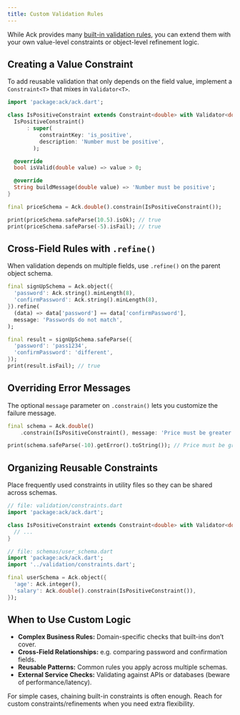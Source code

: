 ```yaml
---
title: Custom Validation Rules
---
```


While Ack provides many [built-in validation rules](../core-concepts/validation.mdx), you can extend them with your own value-level constraints or object-level refinement logic.

## Creating a Value Constraint

To add reusable validation that only depends on the field value, implement a `Constraint<T>` that mixes in `Validator<T>`.

```dart
import 'package:ack/ack.dart';

class IsPositiveConstraint extends Constraint<double> with Validator<double> {
  IsPositiveConstraint()
      : super(
          constraintKey: 'is_positive',
          description: 'Number must be positive',
        );

  @override
  bool isValid(double value) => value > 0;

  @override
  String buildMessage(double value) => 'Number must be positive';
}

final priceSchema = Ack.double().constrain(IsPositiveConstraint());

print(priceSchema.safeParse(10.5).isOk); // true
print(priceSchema.safeParse(-5).isFail); // true
```

## Cross-Field Rules with `.refine()`

When validation depends on multiple fields, use `.refine()` on the parent object schema.

```dart
final signUpSchema = Ack.object({
  'password': Ack.string().minLength(8),
  'confirmPassword': Ack.string().minLength(8),
}).refine(
  (data) => data['password'] == data['confirmPassword'],
  message: 'Passwords do not match',
);

final result = signUpSchema.safeParse({
  'password': 'pass1234',
  'confirmPassword': 'different',
});
print(result.isFail); // true
```

## Overriding Error Messages

The optional `message` parameter on `.constrain()` lets you customize the failure message.

```dart
final schema = Ack.double()
    .constrain(IsPositiveConstraint(), message: 'Price must be greater than zero.');

print(schema.safeParse(-10).getError().toString()); // Price must be greater than zero.
```

## Organizing Reusable Constraints

Place frequently used constraints in utility files so they can be shared across schemas.

```dart
// file: validation/constraints.dart
import 'package:ack/ack.dart';

class IsPositiveConstraint extends Constraint<double> with Validator<double> {
  // ...
}

// file: schemas/user_schema.dart
import 'package:ack/ack.dart';
import '../validation/constraints.dart';

final userSchema = Ack.object({
  'age': Ack.integer(),
  'salary': Ack.double().constrain(IsPositiveConstraint()),
});
```

## When to Use Custom Logic

- **Complex Business Rules:** Domain-specific checks that built-ins don’t cover.
- **Cross-Field Relationships:** e.g. comparing password and confirmation fields.
- **Reusable Patterns:** Common rules you apply across multiple schemas.
- **External Service Checks:** Validating against APIs or databases (beware of performance/latency).

For simple cases, chaining built-in constraints is often enough. Reach for custom constraints/refinements when you need extra flexibility.
